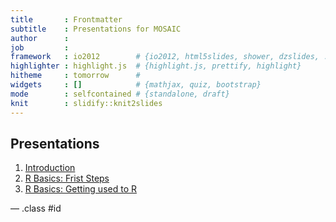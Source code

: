 ```yaml
---
title       : Frontmatter
subtitle    : Presentations for MOSAIC
author      : 
job         : 
framework   : io2012        # {io2012, html5slides, shower, dzslides, ...}
highlighter : highlight.js  # {highlight.js, prettify, highlight}
hitheme     : tomorrow      # 
widgets     : []            # {mathjax, quiz, bootstrap}
mode        : selfcontained # {standalone, draft}
knit        : slidify::knit2slides
---
```


## Presentations

1. [Introduction](01-introduction/index.html)
2. [R Basics: Frist Steps](02-R_basics01/index.html)
3. [R Basics: Getting used to R](03-R_basics02/index.html)

--- .class #id 






